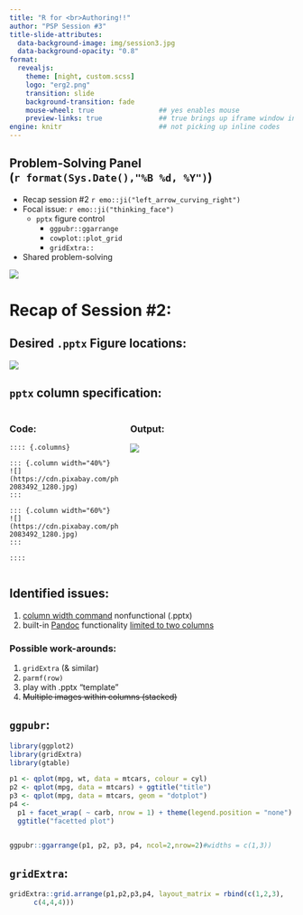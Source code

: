 ```yaml
---
title: "R for <br>Authoring!!"
author: "PSP Session #3"
title-slide-attributes: 
  data-background-image: img/session3.jpg
  data-background-opacity: "0.8"
format:
  revealjs:
    theme: [night, custom.scss]
    logo: "erg2.png"
    transition: slide
    background-transition: fade
    mouse-wheel: true                ## yes enables mouse
    preview-links: true              ## true brings up iframe window instead of "site"
engine: knitr                        ## not picking up inline codes
---
```


## Problem-Solving Panel <br>(`r format(Sys.Date(),"%B %d, %Y")`)

:::: {layout="[45,55]"}

::: {.first-column}

+   Recap session #2 `r emo::ji("left_arrow_curving_right")`
+   Focal issue: `r emo::ji("thinking_face")`
    + `pptx` figure control 
      + `ggpubr::ggarrange`
      + `cowplot::plot_grid`
      + `gridExtra::`
+   Shared problem-solving

:::

::: {.second-column}
![](img/title2.JPG)
:::

::::

# Recap of Session #2:

## Desired `.pptx` Figure locations:

![](img/desiredpptx.JPG)

## `pptx` column specification: 

::::{.columns}

::: {.column width="40%"}

### Code:
```
:::: {.columns}

::: {.column width="40%"}
![](https://cdn.pixabay.com/photo/2017/02/20/18/03/cat-2083492_1280.jpg)
:::

::: {.column width="60%"}
![](https://cdn.pixabay.com/photo/2017/02/20/18/03/cat-2083492_1280.jpg)
:::

::::
```
:::

::: {.column width="60%"}

### Output:

![](img/pptxkittens.png)
:::

:::::

## Identified issues:

1. [column width command](https://quarto.org/docs/presentations/powerpoint.html#multiple-columns) nonfunctional (.pptx) 
2. built-in [Pandoc](https://www.meyerperin.com/using-quarto/#powerpoint-layout-rules) functionality [limited to two columns](https://quarto.org/docs/presentations/powerpoint.html)

::: {.fragment}
### Possible work-arounds:
:::

::: {.fragment}
1. `gridExtra` (& similar)
2. `parmf(row)` 
3. play with .pptx "template" 
4. ~~Multiple images within columns (stacked)~~
:::

## `ggpubr`:

```r
library(ggplot2)
library(gridExtra)
library(gtable)

p1 <- qplot(mpg, wt, data = mtcars, colour = cyl)
p2 <- qplot(mpg, data = mtcars) + ggtitle("title")
p3 <- qplot(mpg, data = mtcars, geom = "dotplot")
p4 <-
  p1 + facet_wrap( ~ carb, nrow = 1) + theme(legend.position = "none") +
  ggtitle("facetted plot")


ggpubr::ggarrange(p1, p2, p3, p4, ncol=2,nrow=2)#widths = c(1,3))

```

## `gridExtra`:

```r
gridExtra::grid.arrange(p1,p2,p3,p4, layout_matrix = rbind(c(1,2,3),
      c(4,4,4)))
```


